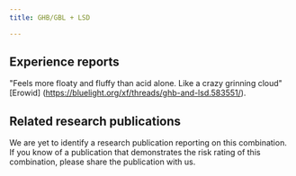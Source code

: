 ---
title: GHB/GBL + LSD

---

## Experience reports

"Feels more floaty and fluffy than acid alone. Like a crazy grinning cloud" [Erowid] (https://bluelight.org/xf/threads/ghb-and-lsd.583551/).


## Related research publications

We are yet to identify a research publication reporting on this combination. If you know of a publication that demonstrates the risk rating of this combination, please share the publication with us.




